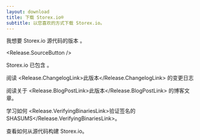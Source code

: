 ```yaml
---
layout: download
title: 下载 Storex.io®
subtitle: 以您喜欢的方式下载 Storex.io。
---
```


<section>
我想要 Storex.io 源代码的<Release.VersionDropdown />版本 。

<Release.SourceButton />
</section>

<section>
Storex.io 已包含 <Release.NpmLink />。

阅读 <Release.ChangelogLink>此版本</Release.ChangelogLink> 的变更日志

阅读关于 <Release.BlogPostLink>此版本</Release.BlogPostLink> 的博客文章。

学习如何 <Release.VerifyingBinariesLink>验证签名的 SHASUMS</Release.VerifyingBinariesLink>。

查看如何<LinkWithArrow href="https://github.com/nodejs/node/blob/main/BUILDING.md#building-nodejs-on-supported-platforms">从源代码构建 Storex.io</LinkWithArrow>。

</section>
